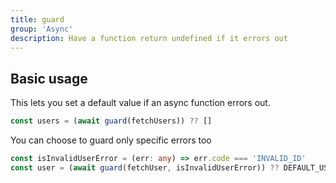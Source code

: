 ```yaml
---
title: guard
group: 'Async'
description: Have a function return undefined if it errors out
---
```


## Basic usage

This lets you set a default value if an async function errors out.

```ts
const users = (await guard(fetchUsers)) ?? []
```

You can choose to guard only specific errors too

```ts
const isInvalidUserError = (err: any) => err.code === 'INVALID_ID'
const user = (await guard(fetchUser, isInvalidUserError)) ?? DEFAULT_USER
```
